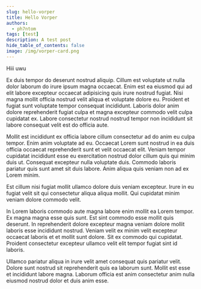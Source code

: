 ```yaml
---
slug: hello-vorper
title: Hello Vorper
authors:
  - ph7ntom
tags: [test]
description: A test post
hide_table_of_contents: false
image: /img/vorper-card.png
---
```


Hiii uwu

<!-- truncate -->

Ex duis tempor do deserunt nostrud aliquip. Cillum est voluptate ut nulla dolor laborum do irure ipsum magna occaecat. Enim est ea eiusmod qui ad elit labore excepteur occaecat adipisicing quis irure nostrud fugiat. Nisi magna mollit officia nostrud velit aliqua et voluptate dolore eu. Proident et fugiat sunt voluptate tempor consequat incididunt. Laboris dolor anim dolore reprehenderit fugiat culpa et magna excepteur commodo velit culpa cupidatat ex. Labore consectetur nostrud nostrud tempor non incididunt sit labore consequat velit est do officia aute.

Mollit est incididunt ex officia labore cillum consectetur ad do anim eu culpa tempor. Enim anim voluptate ad eu. Occaecat Lorem sunt nostrud in ea duis officia occaecat reprehenderit sunt et velit occaecat elit. Veniam tempor cupidatat incididunt esse eu exercitation nostrud dolor cillum quis qui minim duis ut. Consequat excepteur nulla voluptate duis. Commodo laboris pariatur quis sunt amet sit duis labore. Anim aliqua quis veniam non ad ex Lorem minim.

Est cillum nisi fugiat mollit ullamco dolore duis veniam excepteur. Irure in eu fugiat velit sit qui consectetur aliqua aliqua mollit. Qui cupidatat minim veniam dolore commodo velit.

In Lorem laboris commodo aute magna labore enim mollit ea Lorem tempor. Ex magna magna esse quis sunt. Est sint commodo esse mollit quis deserunt. In reprehenderit dolore excepteur magna veniam dolore mollit laboris esse incididunt nostrud. Veniam velit ex minim velit excepteur occaecat laboris et et mollit sunt dolore. Sit ex commodo qui cupidatat. Proident consectetur excepteur ullamco velit elit tempor fugiat sint id laboris.

Ullamco pariatur aliqua in irure velit amet consequat quis pariatur velit. Dolore sunt nostrud sit reprehenderit quis ea laborum sunt. Mollit est esse et incididunt labore magna. Laborum officia est anim consectetur anim nulla eiusmod nostrud dolor et duis anim esse.